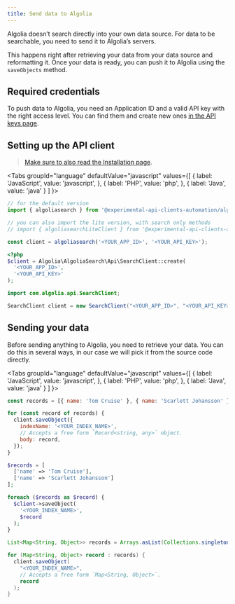 ```yaml
---
title: Send data to Algolia
---
```



Algolia doesn’t search directly into your own data source. For data to be searchable, you need to send it to Algolia’s servers.

This happens right after retrieving your data from your data source and reformatting it. Once your data is ready, you can push it to Algolia using the `saveObjects` method.

## Required credentials

To push data to Algolia, you need an Application ID and a valid API key with the right access level. You can find them and create new ones [in the API keys page](https://www.algolia.com/account/api-keys/all?applicationId=QPBQ67WNIG).

## Setting up the API client

> [Make sure to also read the Installation page](/docs/clients/installation).

<Tabs
  groupId="language"
  defaultValue="javascript"
  values={[
    { label: 'JavaScript', value: 'javascript', },
    { label: 'PHP', value: 'php', },
    { label: 'Java', value: 'java' }
  ]
}>
<TabItem value="javascript">

```js
// for the default version
import { algoliasearch } from '@experimental-api-clients-automation/algoliasearch';

// you can also import the lite version, with search only methods
// import { algoliasearchLiteClient } from '@experimental-api-clients-automation/algoliasearch-lite';

const client = algoliasearch('<YOUR_APP_ID>', '<YOUR_API_KEY>');
```

</TabItem>
<TabItem value="php">

```php
<?php
$client = Algolia\AlgoliaSearch\Api\SearchClient::create(
  '<YOUR_APP_ID>',
  '<YOUR_API_KEY>'
);
```

</TabItem>
<TabItem value="java">

```java
import com.algolia.api.SearchClient;

SearchClient client = new SearchClient("<YOUR_APP_ID>", "<YOUR_API_KEY>");
```

</TabItem>
</Tabs>

## Sending your data

Before sending anything to Algolia, you need to retrieve your data. You can do this in several ways, in our case we will pick it from the source code directly.

<Tabs
  groupId="language"
  defaultValue="javascript"
  values={[
    { label: 'JavaScript', value: 'javascript', },
    { label: 'PHP', value: 'php', },
    { label: 'Java', value: 'java' }
  ]
}>
<TabItem value="javascript">

```js
const records = [{ name: 'Tom Cruise' }, { name: 'Scarlett Johansson' }];

for (const record of records) {
  client.saveObject({
    indexName: '<YOUR_INDEX_NAME>',
    // Accepts a free form `Record<string, any>` object.
    body: record,
  });
}
```

</TabItem>
<TabItem value="php">

```php
$records = [
  ['name' => 'Tom Cruise'],
  ['name' => 'Scarlett Johansson']
];

foreach ($records as $record) {
  $client->saveObject(
    '<YOUR_INDEX_NAME>',
    $record
  );
}
```

</TabItem>
<TabItem value="java">

```java
List<Map<String, Object>> records = Arrays.asList(Collections.singletonMap("name", "Tom Cruise"), Collections.singletonMap("name", "Scarlett Johansson"));

for (Map<String, Object> record : records) {
  client.saveObject(
    "<YOUR_INDEX_NAME>",
    // Accepts a free form `Map<String, Object>`.
    record
  );
}
```

</TabItem>
</Tabs>
